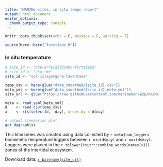 ```yaml
---
title: "MARINe sites: in situ temps report"
output: html_document
editor_options: 
  chunk_output_type: console
---
```


```r
knitr::opts_chunk$set(echo = F, message = F, warning = F)
```

```r
source(here::here("functions.R"))
```

### In situ temperature

```r
# site_id <- "bra-arraialdocabo-fortaleza"
# site_id <- "usa-rmr"
site_id <- "col-islagorgona-laventana"

temp_csv <- here(glue("data_smoothed/{site_id}.csv"))
meta_yml <- here(glue("data_smoothed/{site_id}_meta.yml"))
site_url <- glue("https://raw.githubusercontent.com/marinebon/p2p/master/data/insitu_temp/{basename(temp_csv)}")

meta <- read_yaml(meta_yml)
d    <- read_csv(temp_csv)
x    <- xts(select(d, -day), order.by = d$day)

# output timeseries plot
get_dygraph(x)
```

This timeseries was created using data collected by `r meta$num_loggers` biomimetic temperature loggers between `r min(d$day)` and `r max(d$day)`. Loggers were placed in the `r tolower(knitr::combine_words(names(x)))` zones of the intertidal ecosystem.

Download data: [`r basename(site_url)`](`r site_url`) 

